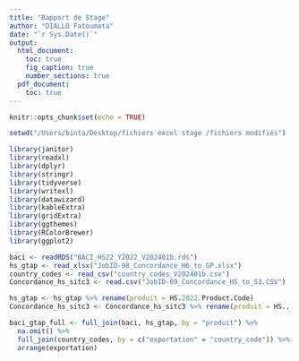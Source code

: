 ```yaml
---
title: "Rapport de Stage"
author: "DIALLO Fatoumata"
date: "`r Sys.Date()`"
output:
  html_document:
    toc: true
    fig_caption: true
    number_sections: true
  pdf_document:
    toc: true
---
```


```r
knitr::opts_chunk$set(echo = TRUE)
```

```r
setwd("/Users/binta/Desktop/fichiers excel stage /fichiers modifiés")
```

```r
library(janitor)
library(readxl)
library(dplyr)
library(stringr)
library(tidyverse)
library(writexl)
library(datawizard)
library(kableExtra)
library(gridExtra)
library(ggthemes)
library(RColorBrewer)
library(ggplot2)
```

```r
baci <- readRDS("BACI_HS22_Y2022_V202401b.rds")
hs_gtap <- read_xlsx("JobID-98_Concordance_H6_to_GP.xlsx")
country_codes <- read_csv("country_codes_V202401b.csv")
Concordance_hs_sitc3 <- read.csv("JobID-69_Concordance_HS_to_S3.CSV")


```
```r
hs_gtap <- hs_gtap %>% rename(produit = HS.2022.Product.Code)
Concordance_hs_sitc3 <- Concordance_hs_sitc3 %>% rename(produit = HS...Combined..Product.Code)

```

```r
baci_gtap_full <- full_join(baci, hs_gtap, by = "produit") %>%
  na.omit() %>%
  full_join(country_codes, by = c("exportation" = "country_code")) %>%
  arrange(exportation)

```



